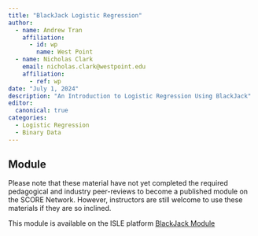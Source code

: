 ```yaml
---
title: "BlackJack Logistic Regression"
author:
  - name: Andrew Tran
    affiliation:
      - id: wp
        name: West Point
  - name: Nicholas Clark
    email: nicholas.clark@westpoint.edu
    affiliation:
      - ref: wp
date: "July 1, 2024"
description: "An Introduction to Logistic Regression Using BlackJack"
editor: 
  canonical: true
categories:
  - Logistic Regression 
  - Binary Data
---
```


## Module

Please note that these material have not yet completed the required pedagogical and industry peer-reviews to become a published module on the SCORE Network. However, instructors are still welcome to use these materials if they are so inclined.


This module is available on the ISLE platform [BlackJack Module](https://isle.stat.cmu.edu/SCORE/Blackjack/)

<!-- ### Introduction -->

<!-- #### The NBA Draft -->

<!-- Each year, the National Basketball Association (NBA) holds a [draft](https://www.bbc.co.uk/newsround/65997816){target="_blank"}, where prospective basketball players are able to be chosen to join one of the 30 professional teams across the United States and Canada. -->

<!-- In order to be eligible for the draft, a player must be at least 19 years old and out of high school for at least one year. Prior to 2006, this rule was not in effect, and players could be drafted during/right out of high school. -->

<!-- The draft is comprised of 60 players and takes place over two rounds of 30 selections. Teams pick players in an order based on performance from the previous season, with teams that performed poorly getting earlier picks in order to create a seemingly more level playing field. It's important to note that there weren't always 30 players selected in each round, the number made its way up to 30 as more teams were added into the NBA. -->

<!-- #### Playing Basketball -->

<!-- The goal in basketball is to score as many points as possible by throwing the ball through the other team's hoop. -->

<!-- In the middle of [the court](https://en.wikipedia.org/wiki/Basketball_court){target="_blank"} there is a half-court line that divides the two sides. On both sides, surrounding the hoops, there is an arch called the three-point line. Within the three-point line stands the free-throw line, where a player would shoot from should there be a foul called. -->

<!-- **Scoring** -->

<!-- Players can shoot towards the hoop from any point on the court. A different number of points is awarded based on where the player is standing when they release the ball. The three shots are explained below. -->

<!-- -   Field Goal: Worth 2 points, scored by shooting within the three point line -->
<!-- -   Three Pointer: Worth 3 points, scored by shooting outside the three point line. -->
<!-- -   Free Throw: Worth one point, taken from the free throw line after a foul. -->

<!-- A rebound is when a player from the team that is on defense obtains the ball after the other team takes a shot attempt at the hoop. At the end of the game, which is played in four twelve-minute quarters, the team with the most points wins. -->

<!-- ::: {.callout-note collapse="true" title="Learning Objectives" appearance="minimal"} -->
<!-- By the end of this activity, you will: -->

<!-- 1.  Further understand the different components of a one-way ANOVA test and how to solve for them. -->

<!-- 2.  Be able to explain the significance of the F-statistic and the implications it has on the result of the ANOVA test -->

<!-- 3.  Become proficient in ability to interpret the results of an ANOVA test in context and apply it to real world examples. -->
<!-- ::: -->

<!-- ::: {.callout-note collapse="true" title="Methods" appearance="minimal"} -->
<!-- Students should have prior knowledge of conducting one-way analysis of variance tests and the implications. Students should be able to explain the different components of an ANOVA table as well as familiarity with the formulas necessary to complete the table. -->
<!-- ::: -->

<!-- ::: {.callout-note collapse="true" title="Technology Requirements" appearance="minimal"} -->
<!-- No explicit technology is necessary, although a calculator is recommended. -->
<!-- ::: -->

<!-- ### Data -->

<!-- The `nba_draft` data set includes data from players that were selected in the NBA drafts between the years 1990-2021. Each row represents a different player and statistics from their respective careers in the NBA, some of which are still ongoing. -->

<!-- <details> -->

<!-- <summary><b>Variable Descriptions</b></summary> -->

<!-- | Variable          | Description                                                                                                          | -->
<!-- |-------------------|----------------------------------------------------------------------------------------------------------------------| -->
<!-- | draft_pick        | The pick number a player was selected in the NBA draft                                                               | -->
<!-- | team              | The NBA team that drafted the player                                                                                 | -->
<!-- | player_name       | The name of the player selected                                                                                      | -->
<!-- | college           | The college the player attended (NA for those drafted out of high school, G-League team for international prospects) | -->
<!-- | years_played      | Number of years spent in the NBA                                                                                     | -->
<!-- | games_played      | Games played in the NBA                                                                                              | -->
<!-- | total_mins_played | Total minutes played in the NBA                                                                                      | -->
<!-- | total_pts         | Total points scored in the NBA                                                                                       | -->
<!-- | total_rebounds    | Total rebounds grabbed in the NBA                                                                                    | -->
<!-- | total_assists     | Total assists recorded in the NBA                                                                                    | -->
<!-- | fg_percent        | The percent of field goal shots made by the player in the NBA                                                        | -->
<!-- | three_pt_percent  | The percent of three-point shots made by the player in the NBA                                                       | -->
<!-- | ft_percent        | The percent of free throws made by the player in the NBA                                                             | -->
<!-- | draft_year        | Year the player was drafted                                                                                          | -->
<!-- | mins_per_game     | Average number of minutes played per game for career in the NBA                                                      | -->
<!-- | pts_per_game      | Average number of points scored per game for career in the NBA                                                       | -->
<!-- | rebounds_per_game | Average number of rebounds per game for career in the NBA                                                            | -->
<!-- | assists_per_game  | Average number of assists per game for career in the NBA                                                             | -->
<!-- | round_picked      | Indicates the round the player was selected (either round 1 or round 2)                                              | -->
<!-- | pick_in_round     | Indicates the order in which players were selected in that round                                                     | -->

<!-- </details> -->

<!-- Download [nba_draft.csv](nba_draft.csv){target="_blank"} -->

<!-- #### Data Source -->

<!-- This data is sourced from [Kaggle](https://www.kaggle.com/datasets/benwieland/nba-draft-data){target="_blank"}, and contains statistics from players selected in the NBA draft, as well as further on in their careers. -->

<!-- ### Materials -->

<!-- [Class handout](nba_draft_worksheet_word.docx) -->

<!-- [Class handout - with solutions](nba_draft_worksheet_word_SOLUTIONS.docx) -->

<!-- ::: {.callout-note collapse="true" title="Conclusion" appearance="minimal"} -->
<!-- Upon conclusion of this module, students will discover that there does seem to be a significant difference between the average number of minutes played based on which group a player was selected in the NBA draft. This learning module offers a valuable opportunity to explore each component of a one-way ANOVA test and how they affect the overall result. -->


